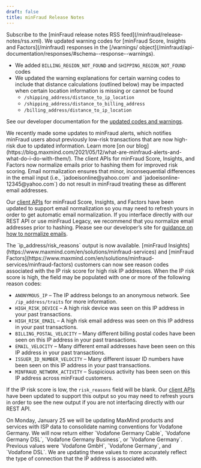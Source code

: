 ```yaml
---
draft: false
title: minFraud Release Notes
---
```


<Alert type="info">
Subscribe to the [minFraud release notes RSS feed](/minfraud/release-notes/rss.xml).
</Alert>

<ReleaseNote date="2021-05-19" title="Updated warning codes in minFraud Score, Insights, and Factors">
We updated warning codes for [minFraud Score, Insights and Factors](/minfraud)
responses in the [/warnings/
object](/minfraud/api-documentation/responses/#schema--response--warnings).

* We added `BILLING_REGION_NOT_FOUND` and `SHIPPING_REGION_NOT_FOUND` codes
* We updated the warning explanations for certain warning codes to include that
distance calculations (outlined below) may be impacted when certain location
information is missing or cannot be found
    - `/shipping_address/distance_to_ip_location`
    - `/shipping_address/distance_to_billing_address`
    - `/billing_address/distance_to_ip_location`

See our developer documentation for the [updated codes and
warnings](/minfraud/api-documentation/responses/#schema--response--warnings).
</ReleaseNote>

<ReleaseNote date="2021-05-13" title="Updates to minFraud Alerts">
We recently made some updates to minFraud alerts, which notifies minFraud users
about previously low-risk transactions that are now high-risk due to updated
information. Learn more [on our
blog](https://blog.maxmind.com/2021/05/12/what-are-minfraud-alerts-and-what-do-i-do-with-them/).
</ReleaseNote>

<ReleaseNote date="2021-02-22" title="Normalize Emails Before Hashing for Improved minFraud Scoring">
The client APIs for minFraud Score, Insights, and Factors now normalize emails
prior to hashing them for improved risk scoring. Email normalization ensures
that minor, inconsequential differences in the email input (i.e.,
`jadoeisonline@yahoo.com` and `jadoeisonline-12345@yahoo.com`) do not result in
minFraud treating these as different email addresses.

Our [client
APIs](/minfraud/evaluate-a-transaction#links-to-maxmind-client-apis) for
minFraud Score, Insights, and Factors have been updated to support email
normalization so you may need to refresh yours in order to get automatic email
normalization. If you interface directly with our REST API or use minFraud
Legacy, we recommend that you normalize email addresses prior to hashing.
Please see our developer’s site for [guidance on how to normalize
emails](/minfraud/normalizing-email-addresses-for-minfraud).
</ReleaseNote>

<ReleaseNote date="2021-02-03" title="New output IP risk reasons">
The `ip_address/risk_reasons` output is now available. [minFraud
Insights](https://www.maxmind.com/en/solutions/minfraud-services) and [minFraud
Factors](https://www.maxmind.com/en/solutions/minfraud-services/minfraud-factors)
customers can now see reason codes associated with the IP risk score for high
risk IP addresses. When the IP risk score is high, the field may be populated
with one or more of the following reason codes:

* `ANONYMOUS_IP` – The IP address belongs to an anonymous network. See
`/ip_address/traits` for more information.
* `HIGH_RISK_DEVICE` – A high risk device was seen on this IP address in your
past transactions.
* `HIGH_RISK_EMAIL` – A high risk email address was seen on this IP address in
your past transactions.
* `BILLING_POSTAL_VELOCITY` – Many different billing postal codes have been
seen on this IP address in your past transactions.
* `EMAIL_VELOCITY` – Many different email addresses have been seen on this IP
address in your past transactions.
* `ISSUER_ID_NUMBER_VELOCITY` – Many different issuer ID numbers have been seen
on this IP address in your past transactions.
* `MINFRAUD_NETWORK_ACTIVITY` – Suspicious activity has been seen on this IP
address across minFraud customers.

If the IP risk score is low, the `risk_reasons` field will be blank. Our
[client APIs](/minfraud/evaluate-a-transaction#links-to-maxmind-client-apis)
have been updated to support this output so you may need to refresh yours in
order to see the new output if you are not interfacing directly with our REST
API.
</ReleaseNote>

<ReleaseNote date="2021-01-22" title="Change to Vodafone Germany ISP name">
On Monday, January 25 we will be updating MaxMind products and services with
ISP data to consolidate naming conventions for Vodafone Germany. We will now
return either `Vodafone Germany Cable`, `Vodafone Germany DSL`, `Vodafone
Germany Business`, or `Vodafone Germany`. Previous values were `Vodafone GmbH`,
`Vodafone Germany`, and `Vodafone DSL`. We are updating these values to more
accurately reflect the type of connection that the IP address is associated
with.
</ReleaseNote>
